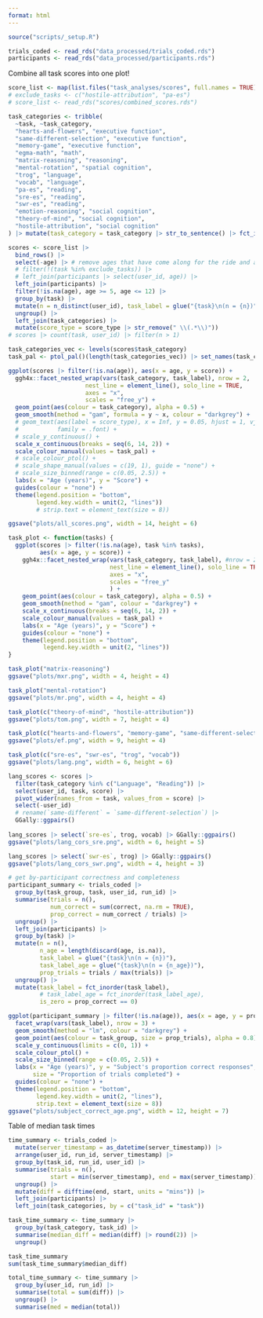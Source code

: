 ```yaml
---
format: html
---
```

  
```r
source("scripts/_setup.R")

trials_coded <- read_rds("data_processed/trials_coded.rds")
participants <- read_rds("data_processed/participants.rds")
```

Combine all task scores into one plot!

```r
score_list <- map(list.files("task_analyses/scores", full.names = TRUE), read_rds)
# exclude_tasks <- c("hostile-attribution", "pa-es")
# score_list <- read_rds("scores/combined_scores.rds")

task_categories <- tribble(
  ~task, ~task_category,
  "hearts-and-flowers", "executive function",
  "same-different-selection", "executive function",
  "memory-game", "executive function",
  "egma-math", "math",
  "matrix-reasoning", "reasoning",
  "mental-rotation", "spatial cognition",
  "trog", "language",
  "vocab", "language",
  "pa-es", "reading",
  "sre-es", "reading",
  "swr-es", "reading",
  "emotion-reasoning", "social cognition",
  "theory-of-mind", "social cognition",
  "hostile-attribution", "social cognition"
) |> mutate(task_category = task_category |> str_to_sentence() |> fct_inorder())

scores <- score_list |>
  bind_rows() |>
  select(-age) |> # remove ages that have come along for the ride and are not directly computed in participants
  # filter(!(task %in% exclude_tasks)) |>
  # left_join(participants |> select(user_id, age)) |>
  left_join(participants) |>
  filter(!is.na(age), age >= 5, age <= 12) |>
  group_by(task) |>
  mutate(n = n_distinct(user_id), task_label = glue("{task}\n(n = {n})")) |>
  ungroup() |>
  left_join(task_categories) |>
  mutate(score_type = score_type |> str_remove(" \\(.*\\)"))
# scores |> count(task, user_id) |> filter(n > 1)

task_categories_vec <- levels(scores$task_category)
task_pal <- ptol_pal()(length(task_categories_vec)) |> set_names(task_categories_vec)

ggplot(scores |> filter(!is.na(age)), aes(x = age, y = score)) +
  ggh4x::facet_nested_wrap(vars(task_category, task_label), nrow = 2,
                      nest_line = element_line(), solo_line = TRUE,
                      axes = "x",
                      scales = "free_y") +
  geom_point(aes(colour = task_category), alpha = 0.5) +
  geom_smooth(method = "gam", formula = y ~ x, colour = "darkgrey") +
  # geom_text(aes(label = score_type), x = Inf, y = 0.05, hjust = 1, vjust = 0,
  #           family = .font) +
  # scale_y_continuous() +
  scale_x_continuous(breaks = seq(6, 14, 2)) +
  scale_colour_manual(values = task_pal) +
  # scale_colour_ptol() +
  # scale_shape_manual(values = c(19, 1), guide = "none") +
  # scale_size_binned(range = c(0.05, 2.5)) +
  labs(x = "Age (years)", y = "Score") +
  guides(colour = "none") +
  theme(legend.position = "bottom",
        legend.key.width = unit(2, "lines"))
        # strip.text = element_text(size = 8))

ggsave("plots/all_scores.png", width = 14, height = 6)
```

```r
task_plot <- function(tasks) {
  ggplot(scores |> filter(!is.na(age), task %in% tasks),
         aes(x = age, y = score)) +
    ggh4x::facet_nested_wrap(vars(task_category, task_label), #nrow = 2,
                             nest_line = element_line(), solo_line = TRUE,
                             axes = "x",
                             scales = "free_y"
                             ) +
    geom_point(aes(colour = task_category), alpha = 0.5) +
    geom_smooth(method = "gam", colour = "darkgrey") +
    scale_x_continuous(breaks = seq(6, 14, 2)) +
    scale_colour_manual(values = task_pal) +
    labs(x = "Age (years)", y = "Score") +
    guides(colour = "none") +
    theme(legend.position = "bottom",
          legend.key.width = unit(2, "lines"))
}

task_plot("matrix-reasoning")
ggsave("plots/mxr.png", width = 4, height = 4)

task_plot("mental-rotation")
ggsave("plots/mr.png", width = 4, height = 4)

task_plot(c("theory-of-mind", "hostile-attribution"))
ggsave("plots/tom.png", width = 7, height = 4)

task_plot(c("hearts-and-flowers", "memory-game", "same-different-selection"))
ggsave("plots/ef.png", width = 9, height = 4)

task_plot(c("sre-es", "swr-es", "trog", "vocab"))
ggsave("plots/lang.png", width = 6, height = 6)
```

```r
lang_scores <- scores |>
  filter(task_category %in% c("Language", "Reading")) |>
  select(user_id, task, score) |>
  pivot_wider(names_from = task, values_from = score) |>
  select(-user_id)
  # rename(`same-different` = `same-different-selection`) |>
  GGally::ggpairs()
  
lang_scores |> select(`sre-es`, trog, vocab) |> GGally::ggpairs()
ggsave("plots/lang_cors_sre.png", width = 6, height = 5)

lang_scores |> select(`swr-es`, trog) |> GGally::ggpairs()
ggsave("plots/lang_cors_swr.png", width = 4, height = 3)
```


```r
# get by-participant correctness and completeness
participant_summary <- trials_coded |>
  group_by(task_group, task, user_id, run_id) |>
  summarise(trials = n(),
            num_correct = sum(correct, na.rm = TRUE),
            prop_correct = num_correct / trials) |>
  ungroup() |>
  left_join(participants) |>
  group_by(task) |>
  mutate(n = n(),
         n_age = length(discard(age, is.na)),
         task_label = glue("{task}\n(n = {n})"),
         task_label_age = glue("{task}\n(n = {n_age})"),
         prop_trials = trials / max(trials)) |>
  ungroup() |>
  mutate(task_label = fct_inorder(task_label),
         # task_label_age = fct_inorder(task_label_age),
         is_zero = prop_correct == 0)
```

```r
ggplot(participant_summary |> filter(!is.na(age)), aes(x = age, y = prop_correct)) +
  facet_wrap(vars(task_label), nrow = 3) + 
  geom_smooth(method = "lm", colour = "darkgrey") +
  geom_point(aes(colour = task_group, size = prop_trials), alpha = 0.8) +
  scale_y_continuous(limits = c(0, 1)) +
  scale_colour_ptol() +
  scale_size_binned(range = c(0.05, 2.5)) +
  labs(x = "Age (years)", y = "Subject's proportion correct responses",
       size = "Proportion of trials completed") +
  guides(colour = "none") +
  theme(legend.position = "bottom",
        legend.key.width = unit(2, "lines"),
        strip.text = element_text(size = 8))
ggsave("plots/subject_correct_age.png", width = 12, height = 7)
```

Table of median task times

```r
time_summary <- trials_coded |>
  mutate(server_timestamp = as_datetime(server_timestamp)) |>
  arrange(user_id, run_id, server_timestamp) |>
  group_by(task_id, run_id, user_id) |>
  summarise(trials = n(),
            start = min(server_timestamp), end = max(server_timestamp)) |>
  ungroup() |>
  mutate(diff = difftime(end, start, units = "mins")) |>
  left_join(participants) |>
  left_join(task_categories, by = c("task_id" = "task"))

task_time_summary <- time_summary |>
  group_by(task_category, task_id) |>
  summarise(median_diff = median(diff) |> round(2)) |>
  ungroup()

task_time_summary
sum(task_time_summary$median_diff)

total_time_summary <- time_summary |>
  group_by(user_id, run_id) |>
  summarise(total = sum(diff)) |>
  ungroup() |>
  summarise(med = median(total))
```
